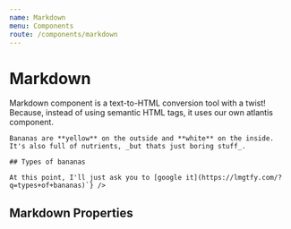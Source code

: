 ```yaml
---
name: Markdown
menu: Components
route: /components/markdown
---
```



# Markdown

<ComponentStatus stage="pre" responsive="no" accessible="no" />

Markdown component is a text-to-HTML conversion tool with a twist! Because,
instead of using semantic HTML tags, it uses our own atlantis component.

<Playground>
  <Markdown content={`# Bananas

    Bananas are **yellow** on the outside and **white** on the inside. It's also full of nutrients, _but thats just boring stuff_.

    ## Types of bananas

    At this point, I'll just ask you to [google it](https://lmgtfy.com/?q=types+of+bananas)`} />

</Playground>

## Markdown Properties

<Props of={Markdown} />
